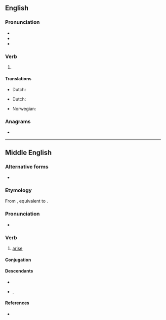 {{also|ärisen}}
==English==

===Pronunciation===
* {{IPA|en|/əˈɹɪzən/}}
* {{audio|en|En-us-arisen.ogg|Audio (US)}}
* {{rhymes|en|ɪzən}}

===Verb===
{{head|en|verb form}}

# {{inflection of|en|arise||past|part}}

====Translations====
{{trans-top|gotten up}}
* Dutch: {{t+|nl|opstaan}}
{{trans-mid}}
{{trans-bottom}}

{{trans-top|started to exist}}
* Dutch: {{t+|nl|ontstaan}}
{{trans-mid}}
* Norwegian: {{t|no|oppstått}}
{{trans-bottom}}

===Anagrams===
* {{anagrams|en|a=aeinrs|Neiras|Nerias|Raines|Resian|arsine|erasin|esiRNA|esirna|sarnie}}

----

==Middle English==

===Alternative forms===
* {{alter|enm|arrisen}} {{q|rare}}

===Etymology===
From {{inh|enm|ang|ārīsan}}, equivalent to {{prefix|enm|a-|risen}}.

===Pronunciation===
* {{IPA|enm|/aˈriːzən/}}

===Verb===
{{head|enm|verb}}

# [[arise]]

====Conjugation====
{{enm-conj|type=strong|class=1|stem=aris|5=ariseþ, ariseth, arist|10=arise(n), arese(n)|11=aros|12=arisen, aresen, arose(n)|13=arise, aroseth|15=aros|17=arise, arese|18=arisen, aresen}}

====Descendants====
* {{desc|en|arise}}
* {{desc|sco|arise}}, {{l|sco|aryse}}

====References====
* {{R:MED Online|entry=arīsen (v.) |id=MED2240}}